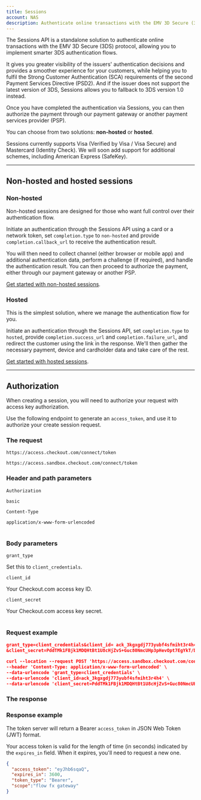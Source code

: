 ```yaml
---
title: Sessions
account: NAS
description: Authenticate online transactions with the EMV 3D Secure (3DS) protocol.
---
```


The Sessions API is a standalone solution to authenticate online transactions with the EMV 3D Secure (3DS) protocol, allowing you to implement smarter 3DS authentication flows.

It gives you greater visibility of the issuers' authentication decisions and provides a smoother experience for your customers, while helping you to fulfil the Strong Customer Authentication (SCA) requirements of the second Payment Services Directive (PSD2). And if the issuer does not support the latest version of 3DS, Sessions allows you to fallback to 3DS version 1.0 instead.

Once you have completed the authentication via Sessions, you can then authorize the payment through our payment gateway or another payment services provider (PSP).

You can choose from two solutions: **non-hosted** or **hosted**.

<TipBox variant="info" title="Supported card schemes">

Sessions currently supports Visa (Verified by Visa / Visa Secure) and Mastercard (Identity Check). We will soon add support for additional schemes, including American Express (SafeKey).

</TipBox>

---

## Non-hosted and hosted sessions

### Non-hosted

Non-hosted sessions are designed for those who want full control over their authentication flow.

Initiate an authentication through the Sessions API using a card or a network token, set `completion.type` to `non-hosted` and provide `completion.callback_url` to receive the authentication result.

You will then need to collect channel (either browser or mobile app) and additional authentication data, perform a challenge (if required), and handle the authentication result. You can then proceed to authorize the payment, either through our payment gateway or another PSP.

[Get started with non-hosted sessions](/risk-management/sessions/non-hosted-sessions).

### Hosted

This is the simplest solution, where we manage the authentication flow for you.

Initiate an authentication through the Sessions API, set `completion.type` to `hosted`, provide `completion.success_url` and `completion.failure_url`, and redirect the customer using the link in the response. We'll then gather the necessary payment, device and cardholder data and take care of the rest.

[Get started with hosted sessions](/risk-management/sessions/hosted-sessions).

---

## Authorization

When creating a session, you will need to authorize your request with access key authorization.

Use the following endpoint to generate an `access_token`, and use it to authorize your create session request.

### The request

<tabs>
<tab title="Live">
<LineCodeWrapper type="post">

`https://access.checkout.com/connect/token`

</LineCodeWrapper>
</tab>
<tab title="Sandbox">
<LineCodeWrapper type="post">

`https://access.sandbox.checkout.com/connect/token`

</LineCodeWrapper>
</tab>
</tabs>

### Header and path parameters

<Table>
<TableHead headers={['Header', 'Value']} />
<TableBody>
<TableRow>
<TableCell>

`Authorization`

<StatusTag type="optional" />

</TableCell>
<TableCell>

`basic`

</TableCell>
</TableRow>
<TableRow>
<TableCell>

`Content-Type`

<StatusTag type="required" />

</TableCell>
<TableCell>

`application/x-www-form-urlencoded`

</TableCell>
</TableRow>
</TableBody>
</Table>

### Body parameters

<Table>
<TableHead headers={['Field name', 'Description']} />
<TableBody>
<TableRow>
<TableCell>

`grant_type`

<StatusTag type="required" />

<TypeTag type="string" />

</TableCell>
<TableCell>

Set this to `client_credentials`.

</TableCell>
</TableRow>
<TableRow>
<TableCell>

`client_id`

<StatusTag type="required" />

<TypeTag type="string" />

</TableCell>
<TableCell>

Your Checkout.com access key ID.

</TableCell>
</TableRow>
<TableRow>
<TableCell>

`client_secret`

<StatusTag type="required" />

<TypeTag type="string" />

</TableCell>
<TableCell>

Your Checkout.com access key secret.

</TableCell>
</TableRow>
</TableBody>
</Table>

### Request example

<tabs>
<tab title="Payload">

```json
grant_type=client_credentials&client_id= ack_3kgxgdj773yubf4sfmiht3r4h4
&client_secret=PddTMk1FBjk1MDQHtBt1U8cHjZvS+Guc80NmcUHp3pHevOpt7EgYkT/DWae7gnOTlF6kPCPo+RZEu9xut/5VVA==
```

</tab>
<tab title="cURL">

```json
curl --location --request POST 'https://access.sandbox.checkout.com/connect/token' \
--header 'Content-Type: application/x-www-form-urlencoded' \
--data-urlencode 'grant_type=client_credentials' \
--data-urlencode 'client_id=ack_3kgxgdj773yubf4sfmiht3r4h4' \
--data-urlencode 'client_secret=PddTMk1FBjk1MDQHtBt1U8cHjZvS+Guc80NmcUHp3pHevOpt7EgYkT/DWae7gnOTlF6kPCPo+RZEu9xut/5VWA=='
```

</tab>
</tabs>

### The response

### Response example

The token server will return a Bearer `access_token` in JSON Web Token (JWT) format.

Your access token is valid for the length of time (in seconds) indicated by the `expires_in` field. When it expires, you'll need to request a new one.

```json
{
  "access_token": "eyJhb6sqaQ",
  "expires_in": 3600,
  "token_type": "Bearer",
  "scope":"flow fx gateway"
}
```





